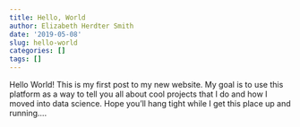 ```yaml
---
title: Hello, World
author: Elizabeth Herdter Smith
date: '2019-05-08'
slug: hello-world
categories: []
tags: []
---
```


Hello World! This is my first post to my new website. My goal is to use this platform as a way to tell you all about cool projects that I do and how I moved into data science. Hope you'll hang tight
while I get this place up and running.... 